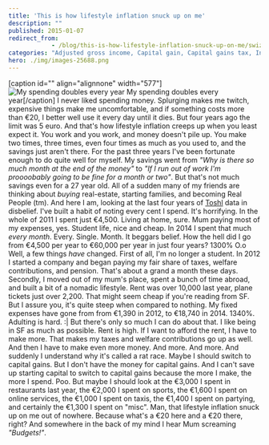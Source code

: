 ```yaml
---
title: 'This is how lifestyle inflation snuck up on me'
description: ""
published: 2015-01-07
redirect_from: 
            - /blog/this-is-how-lifestyle-inflation-snuck-up-on-me/swizec/6630
categories: "Adjusted gross income, Capital gain, Capital gains tax, Income tax, Long-Term Capital Management, Personal"
hero: ./img/images-25688.png
---
```

\[caption id=&quot;&quot; align=&quot;alignnone&quot; width=&quot;577&quot;]![My spending doubles every year](./img/images-25688.png "My spending doubles every year") My spending doubles every year\[/caption] I never liked spending money. Splurging makes me twitch, expensive things make me uncomfortable, and if something costs more than €20, I better well use it every day until it dies. But four years ago the limit was 5 euro. And that&#x27;s how lifestyle inflation creeps up when you least expect it. You work and you work, and money doesn&#x27;t pile up. You make two times, three times, even four times as much as you used to, and the savings just aren&#x27;t there. For the past three years I&#x27;ve been fortunate enough to do quite well for myself. My savings went from _&quot;Why is there so much month at the end of the money&quot;_ to _&quot;If I run out of work I&#x27;m proooobably going to be fine for a month or two&quot;_. But that&#x27;s not much savings even for a 27 year old. All of a sudden many of my friends are thinking about _buying_ real-estate, starting families, and becoming Real People (tm). And here I am, looking at the last four years of [Toshl](http://toshl.com/) data in disbelief. I&#x27;ve built a habit of noting every cent I spend. It&#x27;s horrifying. In the whole of 2011 I spent just €4,500. Living at home, sure. Mum paying most of my expenses, yes. Student life, nice and cheap. In 2014 I spent that much _every month_. Every. Single. Month. It beggars belief. How the hell did I go from €4,500 per year to €60,000 per year in just four years? 1300% O.o Well, a few things _have_ changed. First of all, I&#x27;m no longer a student. In 2012 I started a company and began paying my fair share of taxes, welfare contributions, and pension. That&#x27;s about a grand a month these days. Secondly, I moved out of my mum&#x27;s place, spent a bunch of time abroad, and built a bit of a nomadic lifestyle. Rent was over 10,000 last year, plane tickets just over 2,200. That might seem cheap if you&#x27;re reading from SF. But I assure you, it&#x27;s quite steep when compared to nothing. My fixed expenses have gone from from €1,390 in 2012, to €18,740 in 2014. 1340%. Adulting is hard. :| But there&#x27;s only so much I can do about that. I like being in SF as much as possible. Rent is high. If I want to afford the rent, I have to make more. That makes my taxes and welfare contributions go up as well. And then I have to make even more money. And more. And more. And suddenly I understand why it&#x27;s called a rat race. Maybe I should switch to capital gains. But I don&#x27;t have the money for capital gains. And I can&#x27;t save up starting capital to switch to capital gains because the more I make, the more I spend. Poo. But maybe I should look at the €3,000 I spent in restaurants last year, the €2,000 I spent on sports, the €1,600 I spent on online services, the €1,000 I spent on taxis, the €1,400 I spent on partying, and certainly the €1,300 I spent on &quot;misc&quot;. Man, that lifestyle inflation snuck up on me out of nowhere. Because what&#x27;s a €20 here and a €20 there, right? And somewhere in the back of my mind I hear Mum screaming _&quot;Budgets!&quot;_.
